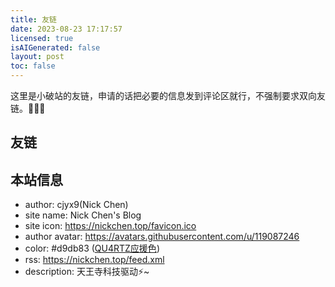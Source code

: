 ```yaml
---
title: 友链
date: 2023-08-23 17:17:57
licensed: true
isAIGenerated: false
layout: post
toc: false
---
```


这里是小破站的友链，申请的话把必要的信息发到评论区就行，不强制要求双向友链。🥰🥰🥰

## 友链

<ul class="px-8 grid grid-cols-1 md:grid-cols-2 space-y-1">
<Ulink url="https://krau.top" avatar="https://krau.top/photo/avatar/avatar.jpg"
    name="krau's blog" desc="年轻，就要折腾" color="#39c5bb" id="1"/>
<Ulink url="https://000721.cc" avatar="https://api.blmfex.cn/api/v2/objects/avatar/lfr0tr0j6m080kp7p0.png"
    name="宁宁圣地" desc="Ciallo～(∠·ω< )⌒★" color="#feefe8" id="2"/>
<Ulink url="https://xeu.life/" avatar="https://avatars.githubusercontent.com/u/36541432"
    name="Xeu" desc="杂食动物" color="#feefe8" id="3"/>
</ul>

## 本站信息

<ul class="px-8 grid grid-cols-1 md:grid-cols-2">
<Ulink url="https://nickchen.top" avatar="https://avatars.githubusercontent.com/u/119087246"
    name="Nick Chen's Blog" desc="天王寺科技驱动⚡~" color="#d9db83" id="0"/>
</ul>

- author: cjyx9(Nick Chen)
- site name: Nick Chen's Blog
- site icon: https://nickchen.top/favicon.ico
- author avatar: https://avatars.githubusercontent.com/u/119087246
- color: <span class="bg-[#d9db83] font-semibold">#d9db83</span> ([QU4RTZ应援色](https://llwiki.org/mediawiki/index.php?title=LoveLive!%E7%B3%BB%E5%88%97%E6%87%89%E6%8F%B4%E8%89%B2%E5%88%97%E8%A1%A8&variant=zh-sg))
- rss: https://nickchen.top/feed.xml
- description: 天王寺科技驱动⚡~
